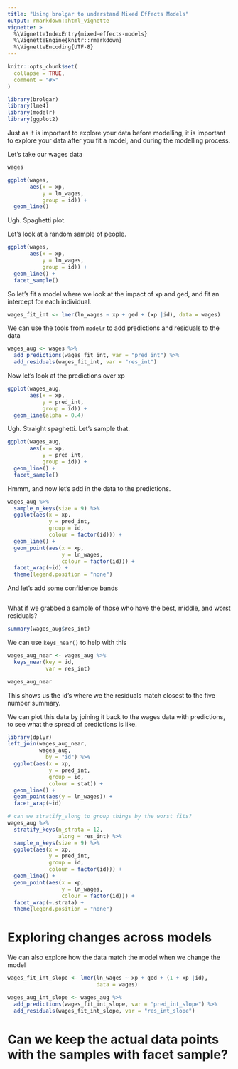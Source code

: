 ```yaml
---
title: "Using brolgar to understand Mixed Effects Models"
output: rmarkdown::html_vignette
vignette: >
  %\VignetteIndexEntry{mixed-effects-models}
  %\VignetteEngine{knitr::rmarkdown}
  %\VignetteEncoding{UTF-8}
---
```


```r
knitr::opts_chunk$set(
  collapse = TRUE,
  comment = "#>"
)
```

```r
library(brolgar)
library(lme4)
library(modelr)
library(ggplot2)

```

Just as it is important to explore your data before modelling, it is important to explore your data after you fit a model, and during the modelling process.

Let's take our wages data

```r
wages
```

```r
ggplot(wages,
       aes(x = xp,
           y = ln_wages,
           group = id)) + 
  geom_line()
```
Ugh. Spaghetti plot.

Let's look at a random sample of people.

```r
ggplot(wages,
       aes(x = xp,
           y = ln_wages,
           group = id)) + 
  geom_line() +
  facet_sample()
```

So let's fit a model where we look at the impact of xp and ged, and fit an intercept for each individual.

```r
wages_fit_int <- lmer(ln_wages ~ xp + ged + (xp |id), data = wages)
```

We can use the tools from `modelr` to add predictions and residuals to the data

```r
wages_aug <- wages %>%
  add_predictions(wages_fit_int, var = "pred_int") %>%
  add_residuals(wages_fit_int, var = "res_int")
```

Now let's look at the predictions over xp

```r
ggplot(wages_aug,
       aes(x = xp,
           y = pred_int,
           group = id)) + 
  geom_line(alpha = 0.4) 

```

Ugh. Straight spaghetti. Let's sample that.

```r
ggplot(wages_aug,
       aes(x = xp,
           y = pred_int,
           group = id)) + 
  geom_line() + 
  facet_sample()
```

Hmmm, and now let's add in the data to the predictions.

```r
wages_aug %>%
  sample_n_keys(size = 9) %>%
  ggplot(aes(x = xp,
             y = pred_int,
             group = id,
             colour = factor(id))) + 
  geom_line() + 
  geom_point(aes(x = xp,
                 y = ln_wages,
                 colour = factor(id))) + 
  facet_wrap(~id) + 
  theme(legend.position = "none")
```

And let's add some confidence bands

```r

```


What if we grabbed a sample of those who have the best, middle, and worst residuals?

```r
summary(wages_aug$res_int)
```

We can use `keys_near()` to help with this

```r
wages_aug_near <- wages_aug %>%
  keys_near(key = id,
            var = res_int)

wages_aug_near
```

This shows us the id's where we the residuals match closest to the five number summary. 

We can plot this data by joining it back to the wages data with predictions, to see what the spread of predictions is like.

```r
library(dplyr)
left_join(wages_aug_near,
          wages_aug,
            by = "id") %>%
  ggplot(aes(x = xp,
             y = pred_int,
             group = id,
             colour = stat)) + 
  geom_line() + 
  geom_point(aes(y = ln_wages)) + 
  facet_wrap(~id)
```


```r
# can we stratify_along to group things by the worst fits?
wages_aug %>%
  stratify_keys(n_strata = 12, 
                along = res_int) %>%
  sample_n_keys(size = 9) %>%
  ggplot(aes(x = xp,
             y = pred_int,
             group = id,
             colour = factor(id))) + 
  geom_line() + 
  geom_point(aes(x = xp,
                 y = ln_wages,
                 colour = factor(id))) + 
  facet_wrap(~.strata) + 
  theme(legend.position = "none")

```

# Exploring changes across models

We can also explore how the data match the model when we change the model

```r
wages_fit_int_slope <- lmer(ln_wages ~ xp + ged + (1 + xp |id), 
                            data = wages)

wages_aug_int_slope <- wages_aug %>%
  add_predictions(wages_fit_int_slope, var = "pred_int_slope") %>%
  add_residuals(wages_fit_int_slope, var = "res_int_slope")

```

# Can we keep the actual data points with the samples with facet sample?